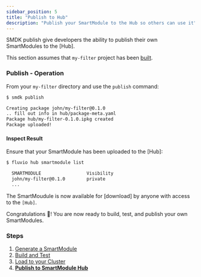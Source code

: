 ```yaml
---
sidebar_position: 5
title: "Publish to Hub"
description: "Publish your SmartModule to the Hub so others can use it"
---
```


SMDK publish give developers the ability to publish their own SmartModules to the [Hub].

This section assumes that `my-filter` project has been [built].

### Publish - Operation

From your `my-filter` directory and use the `publish` command:

```bash copy="fl"
$ smdk publish

Creating package john/my-filter@0.1.0
.. fill out info in hub/package-meta.yaml
Package hub/my-filter-0.1.0.ipkg created
Package uploaded!
```

#### Inspect Result

Ensure that your SmartModule has been uploaded to the [Hub]:

```bash copy="fl"
$ fluvio hub smartmodule list

  SMARTMODULE                 Visibility
  john/my-filter@0.1.0        private
  ...
```

The SmartMoudule is now available for [download] by anyone with access to the `[Hub]`.

Congratulations :tada:!  You are now ready to build, test, and publish your own SmartModules.

### Steps

1. [Generate a SmartModule]
2. [Build and Test]
3. [Load to your Cluster]
4. **[Publish to SmartModule Hub]**

[Load to your Cluster]: /docs/connectors/how-to/development/smdk/load
[Publish to SmartModule Hub]: /docs/connectors/how-to/development/smdk/publish
[Generate a SmartModule]: /docs/connectors/how-to/development/smdk/generate
[Build and Test]: /docs/connectors/how-to/development/smdk/build
[Load to your Cluster]: /docs/connectors/how-to/development/smdk
[Publish to SmartModule Hub]: /docs/connectors/how-to/development/smdk/publish
[SmartModule types]: /docs/connectors/concepts/smartmodules/transformations/filter
[built]: /docs/connectors/how-to/development/smdk/build
